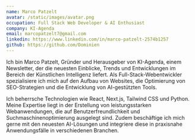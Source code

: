 ```yaml
---
name: Marco Patzelt
avatar: /static/images/avatar.png
occupation: Full Stack Web Developer & AI Enthusiast
company: KI-Agenda
email: marcopatzelt7@gmail.com
linkedin: https://www.linkedin.com/in/marco-patzelt-2574b1257
github: https://github.com/Dominien
---
```


Ich bin Marco Patzelt, Gründer und Herausgeber von KI-Agenda, einem Newsletter, der die neuesten Einblicke, Trends und Entwicklungen im Bereich der Künstlichen Intelligenz liefert. Als Full-Stack-Webentwickler spezialisiere ich mich auf den Aufbau von Websites, die Optimierung von SEO-Strategien und die Entwicklung von AI-gestützten Tools.

Ich beherrsche Technologien wie React, Next.js, Tailwind CSS und Python. Meine Expertise liegt in der Erstellung von leistungsstarken Webanwendungen, die auf Benutzerfreundlichkeit und Suchmaschinenoptimierung ausgelegt sind. Zudem beschäftige ich mich gerne mit den neuesten AI-Lösungen und integriere diese in praxisnahe Anwendungsfälle in verschiedenen Branchen.